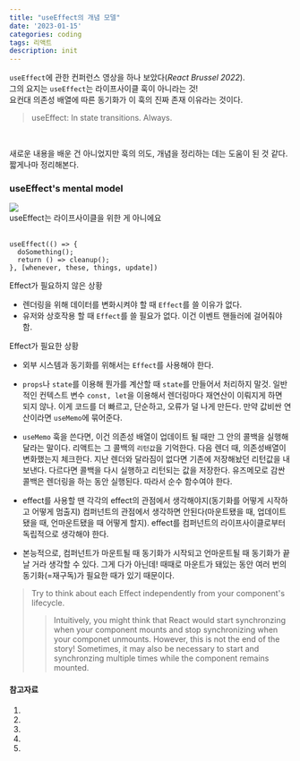 ```yaml
---
title: "useEffect의 개념 모델"
date: '2023-01-15'
categories: coding
tags: 리액트
description: init 
---
```

<HeadingNavigator />


`useEffect`에 관한 컨퍼런스 영상을 하나 보았다(<i>React Brussel 2022</i>).  
그의 요지는 `useEffect`는 라이프사이클 훅이 아니라는 것!  
요컨대 의존성 배열에 따른 동기화가 이 훅의 진짜 존재 이유라는 것이다.  

> useEffect: In state transitions. Always.
<br/>

새로운 내용을 배운 건 아니었지만 훅의 의도, 개념을 정리하는 데는 도움이 된 것 같다.  
짧게나마 정리해본다.


### useEffect's mental model
<Img src='/images/2023/react/useEffect mental model.webp' />
<figcaption>useEffect는 라이프사이클을 위한 게 아니에요</figcaption>
<br/>

```tsx Effect!
useEffect(() => {
  doSomething();
  return () => cleanup();
}, [whenever, these, things, update])
```

Effect가 필요하지 않은 상황
- 렌더링을 위해 데이터를 변화시켜야 할 때 `Effect`를 쓸 이유가 없다. 
- 유저와 상호작용 할 때 `Effect`를 쓸 필요가 없다. 이건 이벤트 핸들러에 걸어줘야 함.

Effect가 필요한 상황
- 외부 시스템과 동기화를 위해서는 `Effect`를 사용해야 한다. 

- `props`나 `state`를 이용해 뭔가를 계산할 때 `state`를 만들어서 처리하지 말것. 일반적인 컨텍스트 변수 `const, let`을 이용해서 렌더링마다 재연산이 이뤄지게 하면 되지 않나. 이게 코드를 더 빠르고, 단순하고, 오류가 덜 나게 만든다. 만약 값비싼 연산이라면 `useMemo`에 묶어준다.

- `useMemo` 훅을 쓴다면, 이건 의존성 배열이 업데이트 될 때만 그 안의 콜백을 실행해달라는 말이다. 리액트는 그 콜백의 `리턴값`을 기억한다. 다음 렌더 때, 의존성배열이 변화했는지 체크한다. 지난 렌더와 달라짐이 없다면 기존에 저장해놨던 리턴값을 내보낸다. 다르다면 콜백을 다시 실행하고 리턴되는 값을 저장한다.
유즈메모로 감싼 콜백은 렌더링을 하는 동안 실행된다. 따라서 순수 함수여야 한다.

- effect를 사용할 땐 각각의 effect의 관점에서 생각해야지(동기화를 어떻게 시작하고 어떻게 멈출지) 컴퍼넌트의 관점에서 생각하면 안된다(마운트됐을 때, 업데이트됐을 때, 언마운트됐을 때 어떻게 할지).
effect를 컴퍼넌트의 라이프사이클로부터 독립적으로 생각해야 한다.
- 본능적으로, 컴퍼넌트가 마운트될 때 동기화가 시작되고 언마운트될 때 동기화가 끝날 거라 생각할 수 있다. 그게 다가 아닌데! 때때로 마운트가 돼있는 동안 여러 번의 동기화(=재구독)가 필요한 때가 있기 때문이다.

> Try to think about each Effect independently from your component's lifecycle.
>> Intuitively, you might think that React would start synchronzing when your component mounts and stop synchronizing when your componet unmounts. However, this is not the end of the story! Sometimes, it may also be necessary to start and synchronzing multiple times while the component remains mounted.



#### 참고자료
  1. <Lnk text='Goodbye, useEffect' href='https://www.youtube.com/watch/bGzanfKVFeU' />
  2. <Lnk text='Why I Don’t Use useEffect In My React Components' href='https://www.youtube.com/watch/MFj_S0Nof90' />
  3. <Lnk text='useEffect() is called twice' href='https://stackoverflow.com/questions/60618844/react-hooks-useeffect-is-called-twice-even-if-an-empty-array-is-used-as-an-ar' />
  4. <Lnk text='Rendering twice because of Strict Mode' href='https://stackoverflow.com/questions/61254372/my-react-component-is-rendering-twice-because-of-strict-mode/61897567#61897567' />
  5. <Lnk text='You might not need an Effect' href='https://beta.reactjs.org/learn/you-might-not-need-an-effect' />